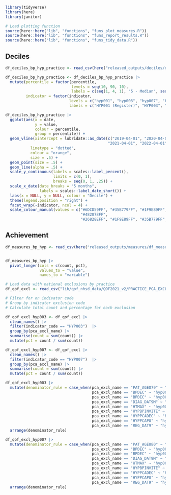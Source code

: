 ```r
library(tidyverse)
library(here)
library(janitor)
```

```r
# Load plotting function
source(here::here("lib", "functions", "funs_plot_measures.R"))
source(here::here("lib", "functions", "funs_report_results.R"))
source(here::here("lib", "functions", "funs_tidy_data.R"))
```


## Deciles
```r
df_deciles_bp_hyp_practice <- read_csv(here("released_outputs/deciles/deciles_bp_hyp_practice.csv"))

df_deciles_bp_hyp_practice <- df_deciles_bp_hyp_practice |>
  mutate(percentile = factor(percentile,
                             levels = seq(10, 90, 10),
                             labels = c(seq(1, 4, 1), "5 - Median", seq(6, 9, 1))),
         indicator = factor(indicator, 
                            levels = c("hyp001", "hyp003", "hyp007", "bp002"),
                            labels = c("HYP001 (Register)", "HYP003", "HYP007", "BP002")))
```

```r
df_deciles_bp_hyp_practice |>
  ggplot(aes(x = date, 
             y = value, 
             colour = percentile, 
             group = percentile)) +
  geom_vline(xintercept = lubridate::as_date(c("2019-04-01", "2020-04-01",
                                             "2021-04-01", "2022-04-01")),
           linetype = "dotted",
           colour = "orange",
           size = .5) +
  geom_point(size = .5) +
  geom_line(alpha = .5) +
  scale_y_continuous(labels = scales::label_percent(),
                     limits = c(0, 1), 
                     breaks = seq(0, 1, .25)) +
  scale_x_date(date_breaks = "5 months",
               labels = scales::label_date_short()) +
  labs(x = NULL, y = NULL, colour = "Decile") +
  theme(legend.position = "right") +
  facet_wrap(~indicator, ncol = 4) +
  scale_colour_manual(values = c("#6DCD59FF", "#35B779FF", "#1F9E89FF", "#26828EFF", 
                                 "#482878FF",
                                 "#26828EFF", "#1F9E89FF", "#35B779FF", "#6DCD59FF"))

```

## Achievement
```r
df_measures_bp_hyp <- read_csv(here("released_outputs/measures/df_measures_bp_hyp.csv"))


df_measures_bp_hyp |>
  pivot_longer(cols = c(count, pct), 
               values_to = "value",
               names_to = "variable")
```

```r
# Load data with national exclusions by practice
df_qof_excl <- read_csv("lib/qof_nhsd_data/QOF2021_v2/PRACTICE_PCA_EXCL_2021.csv")

# Filter for on indivator code
# Group by indicator exclusion code
# Calculate total count and percentage for each exclusion

df_qof_excl_hyp003 <- df_qof_excl |> 
  clean_names() |>
  filter(indicator_code == "HYP003")  |>
  group_by(pca_excl_name) |>
  summarise(count = sum(count)) |>
  mutate(pct = count / sum(count))

df_qof_excl_hyp007 <- df_qof_excl |> 
  clean_names() |>
  filter(indicator_code == "HYP007")  |>
  group_by(pca_excl_name) |>
  summarise(count = sum(count)) |>
  mutate(pct = count / sum(count))

```


```r

df_qof_excl_hyp003 |>
  mutate(denominator_rule = case_when(pca_excl_name == "PAT_AGEO79" ~ "hyp003_denominator_r1",
                                      pca_excl_name == "BPDEC" ~ "hyp003_denominator_r5",
                                      pca_excl_name == "BPDEC" ~ "hyp003_denominator_r5",
                                      pca_excl_name == "DIAG_DAT9M" ~ "hyp003_denominator_r8",
                                      pca_excl_name == "HTMAX" ~ "hyp003_denominator_r3",
                                      pca_excl_name == "HYPBPINVITE" ~ "hyp003_denominator_r7",
                                      pca_excl_name == "HYPPCADEC" ~ "hyp003_denominator_r6",
                                      pca_excl_name == "HYPPCAPU" ~ "hyp003_denominator_r4",
                                      pca_excl_name == "REG_DAT9" ~ "hyp003_denominator_r9")) |>
  arrange(denominator_rule)

```

```r

df_qof_excl_hyp007 |>
  mutate(denominator_rule = case_when(pca_excl_name == "PAT_AGEU80" ~ "hyp003_denominator_r1",
                                      pca_excl_name == "BPDEC" ~ "hyp003_denominator_r5",
                                      pca_excl_name == "BPDEC" ~ "hyp003_denominator_r5",
                                      pca_excl_name == "DIAG_DAT9M" ~ "hyp003_denominator_r8",
                                      pca_excl_name == "HTMAX" ~ "hyp003_denominator_r3",
                                      pca_excl_name == "HYPBPINVITE" ~ "hyp003_denominator_r7",
                                      pca_excl_name == "HYPPCADEC" ~ "hyp003_denominator_r6",
                                      pca_excl_name == "HYPPCAPU" ~ "hyp003_denominator_r4",
                                      pca_excl_name == "REG_DAT9" ~ "hyp003_denominator_r9")) |>
  arrange(denominator_rule)

```
